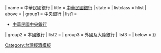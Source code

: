 {{Navbox|{{#ifeq:{{{include}}}|true|child|}}
| name = 中華民國銀行
| title = [[臺灣銀行列表|中華民國銀行]]
| state = {{{state|autocollapse}}}
| listclass = hlist
| above = <!-- 按金融機構代號排序 -->
| group1 = 中央銀行
| list1 =
* [[中華民國中央銀行]]
| group2 = 本國銀行
| list2 = {{Navbox subgroup
 | group1 = 商業銀行
 | list1 =
* [[臺灣銀行]]
* [[合作金庫商業銀行]]
* [[第一商業銀行]]
* [[華南銀行|華南商業銀行]]
* [[彰化銀行|彰化商業銀行]]
* [[上海商業儲蓄銀行]]
* [[台北富邦商業銀行]]
* [[國泰世華商業銀行]]
* [[高雄銀行]]
* [[兆豐國際商業銀行]]
* [[花旗（台灣）商業銀行]]
* [[王道商業銀行]]
* [[渣打國際商業銀行]]
* [[台中商業銀行]]
* [[京城商業銀行]]
* [[滙豐（台灣）商業銀行]]
* [[瑞興商業銀行]]
* [[華泰商業銀行]]
* [[臺灣新光商業銀行]]
* [[陽信商業銀行]]
* [[板信商業銀行]]
* [[三信商業銀行]]
* [[聯邦商業銀行]]
* [[遠東國際商業銀行]]
* [[元大商業銀行]]
* [[永豐商業銀行]]
* [[玉山商業銀行]]
* [[凱基商業銀行]]
* [[星展（台灣）商業銀行]]
* [[台新國際商業銀行]]
* [[日盛國際商業銀行]]
* [[安泰商業銀行]]
* [[中國信託商業銀行]]
* [[將來銀行|將來商業銀行]]
* [[LINE Bank|連線商業銀行]]
* [[樂天國際商業銀行]]
 | group2 = 專業銀行
 | list2 =
* [[臺灣土地銀行]]
* [[中國輸出入銀行]]
* [[全國農業金庫]]
* [[臺灣中小企業銀行]]
}}
| group3 = 外國及大陸銀行
| list3 = {{Navbox subgroup
 | group1 = 外國分行
 | list1 =
* [[瑞穗銀行]]
* [[美國銀行]]
* [[盤谷銀行|泰國盤谷銀行]]
* {{link-en|菲律賓首都銀行|Metrobank (Philippines)}}
* [[纽约梅隆银行|美國紐約梅隆銀行]]
* [[大华银行]]
* {{link-en|道富銀行|State Street Bank and Trust Company}}
* [[法国兴业银行]]
* [[澳盛銀行]]
* [[德意志银行]]
* [[東亞銀行]]
* [[摩根大通銀行]]
* [[星展銀行]]
* [[法國巴黎銀行]]
* [[渣打集團|渣打銀行]]
* [[華僑銀行|新加坡華僑銀行]]
* [[东方汇理银行]]
* [[瑞银集团|瑞士銀行]]
* [[荷兰安置银行|安智銀行]]
* [[富国银行集团|富國銀行]]
* [[三菱日聯銀行]]
* [[三井住友銀行]]
* [[花旗银行]]
* [[香港上海滙豐銀行]]
* [[西班牙外换银行|西班牙對外銀行]]
* [[法国外贸银行]]
* {{link-en|印尼人民銀行|Bank Rakyat Indonesia}}
 | group2 = 大陸分行
 | list2 =
* [[中国银行]]
* [[交通銀行]]
* [[中国建设银行]]
 | group3 = 外國辦事處
 | list3 =
* [[滿地可銀行|蒙特利爾銀行]]
* [[德国商业银行]]
* {{link-en|金融銀行|Equitable PCI Bank}}
* [[恒生銀行]]
* [[國泰銀行|美國國泰銀行]]
* {{link-en|美西銀行|Bank of the West}}
* [[越南投資發展銀行|越南投資發展商業銀行]]
* [[福岡銀行]]
* [[秋田銀行]]
* [[鹿兒島銀行]]
 | group4 = 大陸辦事處
 | list4 =
* [[招商银行]]
* [[中国农业银行]]
}}
| below = 
}}<noinclude>
{{collapsible option}}
[[Category:臺灣的銀行| ]]
[[Category:台灣經濟模板]]
</noinclude>